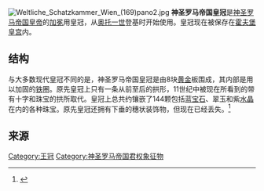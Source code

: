 [[File:Weltliche_Schatzkammer_Wien_(169)pano2.jpg|thumb]]
'''神圣罗马帝国皇冠'''是[[神圣罗马帝国皇帝|神圣罗马帝国皇帝]]的[[加冕|加冕]]用皇冠，从[[奥托一世|奥托一世]]登基时开始使用。皇冠现在被保存在[[霍夫堡皇宫|霍夫堡皇宫]]内。

==结构==
与大多数现代皇冠不同的是，神圣罗马帝国皇冠是由8块[[黄金|黄金]]板围成，其内部是用以加固的[[铁|铁]]圈。原先皇冠上只有一条从前至后的拱形，11世纪中被现在所看到的带有十字和珠宝的拱所取代。皇冠上总共约镶嵌了144颗包括[[蓝宝石|蓝宝石]]、翠玉和紫[[水晶|水晶]]在内的各种珠宝。原先皇冠还拥有下垂的穗状装饰物，但现在已经丢失。<ref>{{Cite web |url=http://www.britannica.com/EBchecked/topic/283889/Imperial-Crown |title=Imperial Crown |access-date=2009-09-03 |archive-date=2014-12-17 |archive-url=https://web.archive.org/web/20141217062933/http://www.britannica.com/EBchecked/topic/283889/Imperial-Crown |dead-url=no }}</ref>
{{王冠}}
==来源==
{{reflist}}
{{Authority control}}
[[Category:王冠|Category:王冠]]
[[Category:神圣罗马帝国君权象征物|Category:神圣罗马帝国君权象征物]]
